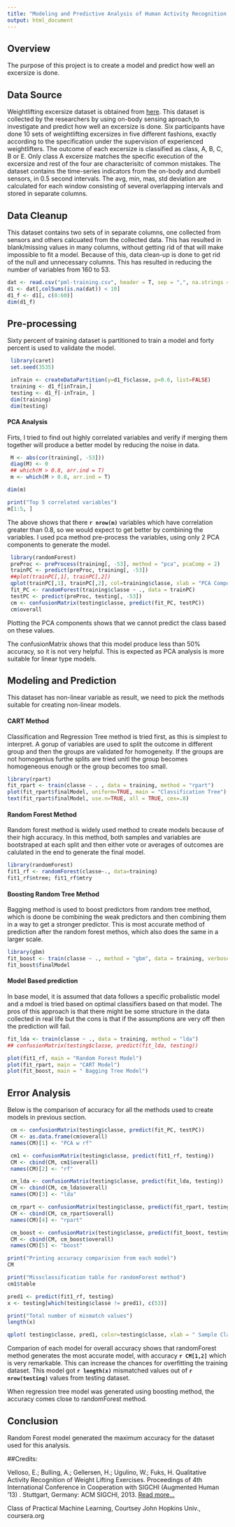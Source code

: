 ```yaml
---
title: "Modeling and Predictive Analysis of Human Activity Recognition data"
output: html_document
---
```


## Overview

The purpose of this project is to create a model and predict how well an excersize is done.  

## Data Source
Weightlifting excersize dataset is obtained from [here](http://groupware.les.inf.puc-rio.br/har).  This dataset is collected by the researchers by using on-body sensing aproach,to investigate and predict how well an excersize is done. Six participants have done 10 sets of weightlifting excersizes in five different fashions, exactly according to the specification under the supervision of experienced weightlifters. The outcome of each excersize is classified as class, A, B, C, B or E. Only class A excersize matches the specific execution of the excersize and rest of the four are characterisitc of common mistakes. 
The dataset contains the time-series indicators from the on-body and dumbell sensors, in 0.5 second intervals. The avg, min, mas, std deviation are calculated for each window consisting of several overlapping intervals and stored in separate columns. 

## Data Cleanup

This dataset contains two sets of in separate columns, one collected from sensors and others calcuated from the collected data. This has resulted in blank/missing values in many columns, without getting rid of that will make impossible to fit a model. Because of this, data clean-up is done to get rid of the null and unnecessary columns. This has resulted in reducing the number of variables from 160 to 53.

```r
dat <- read.csv("pml-training.csv", header = T, sep = ",", na.strings = c("","NA", "#DIV/0!"))
d1 <- dat[,colSums(is.na(dat)) < 10]
d1_f <- d1[, c(8:60)]
dim(d1_f)
```

## Pre-processing

Sixty percent of training dataset is partitioned to train a model and forty percent is used to validate the model.

```r
 library(caret)
 set.seed(3535)

 inTrain <- createDataPartition(y=d1_f$classe, p=0.6, list=FALSE)
 training <- d1_f[inTrain,]
 testing <- d1_f[-inTrain, ]
 dim(training)
 dim(testing)
```

#### PCA Analysis

Firts, I tried to find out highly correlated variables and verify if merging them together will produce a better model by reducing the noise in data.

```r
 M <- abs(cor(training[, -53]))
 diag(M) <- 0
 ## which(M > 0.8, arr.ind = T)
 m <- which(M > 0.8, arr.ind = T)

dim(m)

print("Top 5 correlated variables")
m[1:5, ]
```

The above shows that there **`r nrow(m)`** variables which have correlation greater than 0.8, so we would expect to get better by combining the variables.
I used pca method pre-process the variables, using only 2 PCA components to generate the model.

```r
 library(randomForest)
 preProc <- preProcess(training[, -53], method = "pca", pcaComp = 2)
 trainPC <- predict(preProc, training[, -53])
 ##plot(trainPC[,1], trainPC[,2])
 qplot(trainPC[,1], trainPC[,2], col=training$classe, xlab = "PCA Component 1", ylab = "PCA Component 2", main = "PCA Component Analysis")
 fit_PC <- randomForest(training$classe ~ ., data = trainPC)
 testPC <- predict(preProc, testing[, -53])
 cm <- confusionMatrix(testing$classe, predict(fit_PC, testPC))
 cm$overall
```

Plotting the PCA components shows that we cannot predict the class based on these values.

The confusionMatrix shows that this model produce less than 50% accuracy, so it is not very helpful. This is expected as PCA analysis is more suitable for linear type models.

## Modeling and Prediction

This dataset has non-linear variable as result, we need to pick the methods suitable for creating non-linear  models.

#### CART Method

Classification and Regression Tree method is tried first, as this is simplest to interpret. A gorup of variables are used to split the outcome in different group and then the groups are validated for homogeneity. If the groups are not homogenius furthe splits are tried unitl the group becomes homogeneous enough or the group becomes too small.

```r
library(rpart)
fit_rpart <- train(classe ~ . , data = training, method = "rpart")
plot(fit_rpart$finalModel, uniform=TRUE, main = "Classification Tree")
text(fit_rpart$finalModel, use.n=TRUE, all = TRUE, cex=.8)
```

#### Random Forest Method

Random forest method is widely used method to create models because of their high accuracy. In this method, both samples and variables are bootstraped at each split and then either vote or averages of outcomes are calulated in the end to generate the final model.

```r
library(randomForest)
fit1_rf <- randomForest(classe~., data=training)
fit1_rf$ntree; fit1_rf$mtry
```

#### Boosting Random Tree Method

Bagging method is used to boost predictors from random tree method, which is doone be combining the weak predictors and then combining them in a way to get a stronger predictor. This is most accurate method of prediction after the random forest methos, which also does the same in a larger scale.

```r
library(gbm)
fit_boost <- train(classe ~ ., method = "gbm", data = training, verbose = FALSE)
fit_boost$finalModel
```

#### Model Based prediction

In base model, it is assumed that data follows a specific probalistic model  and a mdoel is tried based on optimal classifiers based on that model. The pros of this approach is that there might be some structure in the data collected in real life but the cons is that if the assumptions are very off  then the prediction will fail.

```r
fit_lda <- train(classe ~ ., data = training, method = "lda")
## confusionMatrix(testing$classe, predict(fit_lda, testing))

```

```r

plot(fit1_rf, main = "Random Forest Model")
plot(fit_rpart, main = "CART Model")
plot(fit_boost, main = " Bagging Tree Model")

```

## Error Analysis

Below is the comparison of accuracy for all the methods used to create models in previous section.

```r
 cm <- confusionMatrix(testing$classe, predict(fit_PC, testPC))
 CM <- as.data.frame(cm$overall)
 names(CM)[1] <- "PCA w rf"

 cm1 <- confusionMatrix(testing$classe, predict(fit1_rf, testing))
 CM <- cbind(CM, cm1$overall)
 names(CM)[2] <- "rf"

 cm_lda <- confusionMatrix(testing$classe, predict(fit_lda, testing))
 CM <- cbind(CM, cm_lda$overall)
 names(CM)[3] <- "lda"

 cm_rpart <- confusionMatrix(testing$classe, predict(fit_rpart, testing))
 CM <- cbind(CM, cm_rpart$overall)
 names(CM)[4] <- "rpart"

 cm_boost <- confusionMatrix(testing$classe, predict(fit_boost, testing))
 CM <- cbind(CM, cm_boost$overall)
 names(CM)[5] <- "boost"

print("Printing accuracy comparision from each model")
CM

print("Missclassification table for randomForest method")
cm1$table

pred1 <- predict(fit1_rf, testing)
x <- testing[which(testing$classe != pred1), c(53)]

print("Total number of mismatch values")
length(x)

qplot( testing$classe, pred1, color=testing$classe, xlab = " Sample Class", ylab = "Predicted Class", main = " Prediction error plot")
```

Comparion of each model for overall accuracy shows that randomForest method generates the most accurate model, with accuracy **`r CM[1,2]`** which is very remarkable. This can increase the chances for overfitting the training dataset. This model got **`r length(x)`** mismatched values out of **`r nrow(testing)`** values from testing dataset.

When regression tree model was generated using boosting method, the accuracy comes close to randomForest method.



## Conclusion
Random Forest model generated the maximum accuracy for the dataset used for this analysis.

##Credits:

Velloso, E.; Bulling, A.; Gellersen, H.; Ugulino, W.; Fuks, H. Qualitative Activity Recognition of Weight Lifting Exercises. Proceedings of 4th International Conference in Cooperation with SIGCHI (Augmented Human '13) . Stuttgart, Germany: ACM SIGCHI, 2013.
[Read more...](http://groupware.les.inf.puc-rio.br/har#ixzz3auylNvkl)

Class of Practical Machine Learning, Courtsey John Hopkins Univ., coursera.org
